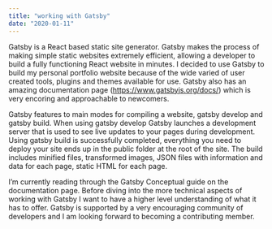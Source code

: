 ```yaml
---
title: "working with Gatsby"
date: "2020-01-11"
---
```


Gatsby is a React based static site generator. Gatsby makes the process of making simple static websites extremely efficient, allowing a developer to build a fully functioning React website in minutes. I decided to use Gatsby to build my personal portfolio website because of the wide varied of user created tools, plugins and themes available for use. Gatsby also has an amazing documentation page (https://www.gatsbyjs.org/docs/) which is very encoring and approachable to newcomers.

Gatsby features to main modes for compiling a website, gatsby develop and gatsby build. When using gatsby develop Gatsby launches a development server that is used to see live updates to your pages during development. Using gatsby build is successfully completed, everything you need to deploy your site ends up in the public folder at the root of the site. The build includes minified files, transformed images, JSON files with information and data for each page, static HTML for each page.

I’m currently reading through the Gatsby Conceptual guide on the documentation page. Before diving into the more technical aspects of working with Gatsby I want to have a higher level understanding of what it has to offer. Gatsby is supported by a very encouraging community of developers and I am looking forward to becoming a contributing member.